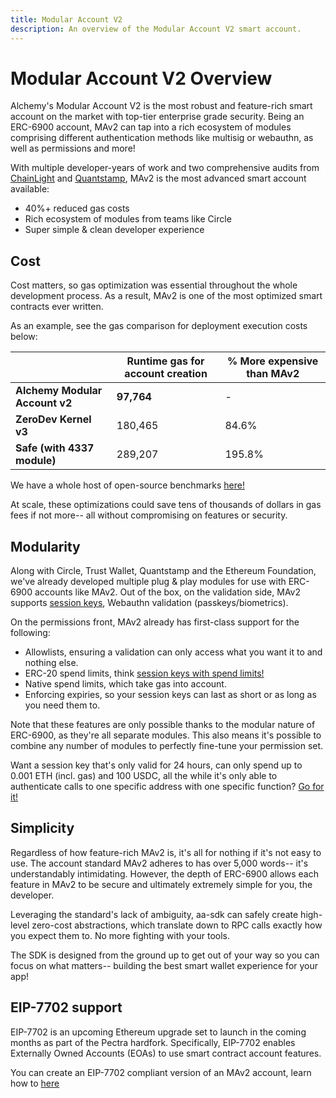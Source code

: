 ```yaml
---
title: Modular Account V2
description: An overview of the Modular Account V2 smart account.
---
```


# Modular Account V2 Overview

Alchemy's Modular Account V2 is the most robust and feature-rich smart account on the market with top-tier enterprise grade security. Being an ERC-6900 account, MAv2 can tap into a rich ecosystem of modules comprising different authentication methods like multisig or webauthn, as well as permissions and more!

With multiple developer-years of work and two comprehensive audits from [ChainLight](https://github.com/alchemyplatform/modular-account/blob/develop/audits/2024-12-03_chainlight_14afcd8.pdf) and [Quantstamp](https://github.com/alchemyplatform/modular-account/blob/develop/audits/2024-12-11_quantstamp_14afcd8.pdf), MAv2 is the most advanced smart account available:

- 40%+ reduced gas costs
- Rich ecosystem of modules from teams like Circle
- Super simple & clean developer experience

## Cost

Cost matters, so gas optimization was essential throughout the whole development process. As a result, MAv2 is one of the most optimized smart contracts ever written.

As an example, see the gas comparison for deployment execution costs below:

|                                | **Runtime gas for account creation** | **% More expensive than MAv2** |
| ------------------------------ | ------------------------------------ | ------------------------------ |
| **Alchemy Modular Account v2** | **97,764**                           | -                              |
| **ZeroDev Kernel v3**          | 180,465                              | 84.6%                          |
| **Safe (with 4337 module)**    | 289,207                              | 195.8%                         |

We have a whole host of open-source benchmarks [here!](/smart-contracts/gas-benchmarks.mdx)

At scale, these optimizations could save tens of thousands of dollars in gas fees if not more-- all without compromising on features or security.

## Modularity

Along with Circle, Trust Wallet, Quantstamp and the Ethereum Foundation, we've already developed multiple plug & play modules for use with ERC-6900 accounts like MAv2. Out of the box, on the validation side, MAv2 supports [session keys](/smart-contracts/modular-account-v2/session-keys), Webauthn validation (passkeys/biometrics).

On the permissions front, MAv2 already has first-class support for the following:

- Allowlists, ensuring a validation can only access what you want it to and nothing else.
- ERC-20 spend limits, think [session keys with spend limits!](/smart-contracts/modular-account-v2/session-keys)
- Native spend limits, which take gas into account.
- Enforcing expiries, so your session keys can last as short or as long as you need them to.

Note that these features are only possible thanks to the modular nature of ERC-6900, as they're all separate modules. This also means it's possible to combine any number of modules to perfectly fine-tune your permission set.

Want a session key that's only valid for 24 hours, can only spend up to 0.001 ETH (incl. gas) and 100 USDC, all the while it's only able to authenticate calls to one specific address with one specific function? [Go for it!](/smart-contracts/modular-account-v2/session-keys)

## Simplicity

Regardless of how feature-rich MAv2 is, it's all for nothing if it's not easy to use. The account standard MAv2 adheres to has over 5,000 words-- it's understandably intimidating. However, the depth of ERC-6900 allows each feature in MAv2 to be secure and ultimately extremely simple for you, the developer.

Leveraging the standard's lack of ambiguity, aa-sdk can safely create high-level zero-cost abstractions, which translate down to RPC calls exactly how you expect them to. No more fighting with your tools.

The SDK is designed from the ground up to get out of your way so you can focus on what matters-- building the best smart wallet experience for your app!

## EIP-7702 support

EIP-7702 is an upcoming Ethereum upgrade set to launch in the coming months as part of the Pectra hardfork. Specifically, EIP-7702 enables Externally Owned Accounts (EOAs) to use smart contract account features.

You can create an EIP-7702 compliant version of an MAv2 account, learn how to [here](/smart-contracts/modular-account-v2/using-7702)
